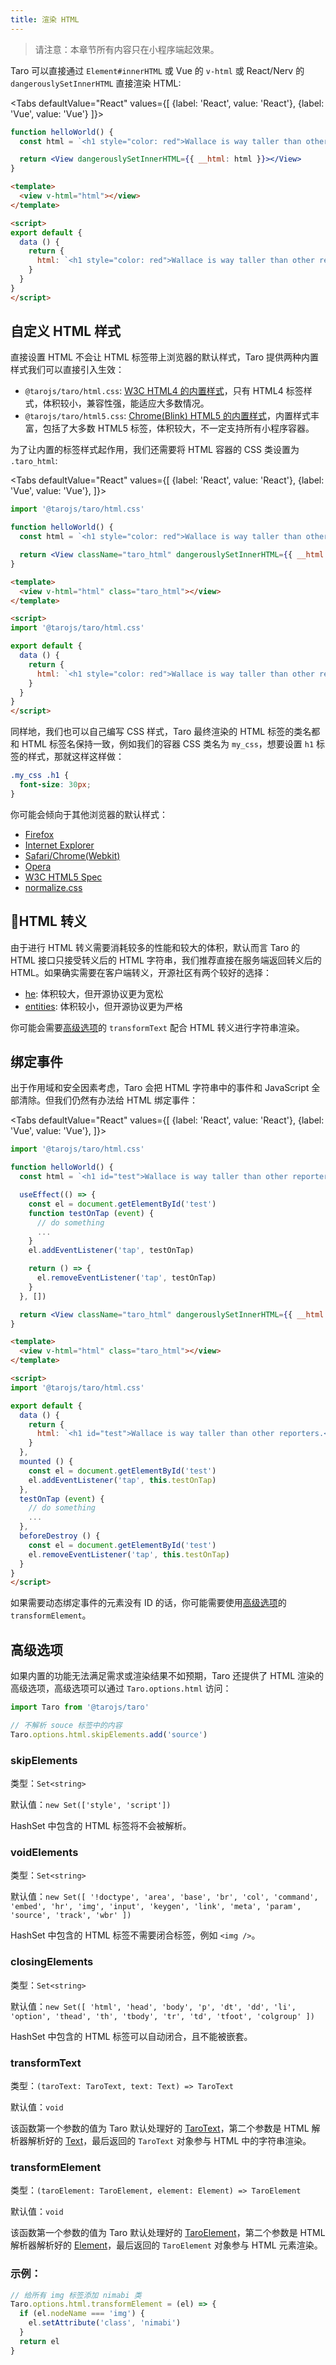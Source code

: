 ```yaml
---
title: 渲染 HTML
---
```


> 请注意：本章节所有内容只在小程序端起效果。

Taro 可以直接通过 `Element#innerHTML` 或 Vue 的 `v-html` 或 React/Nerv 的 `dangerouslySetInnerHTML` 直接渲染 HTML:  


<Tabs
  defaultValue="React"
  values={[
    {label: 'React', value: 'React'},
    {label: 'Vue', value: 'Vue'}
  ]}>
<TabItem value="React">

```jsx
function helloWorld() {
  const html = `<h1 style="color: red">Wallace is way taller than other reporters.</h1>`

  return <View dangerouslySetInnerHTML={{ __html: html }}></View>
}
```

</TabItem>

<TabItem value="Vue">

```html
<template>
  <view v-html="html"></view>
</template>

<script>
export default {
  data () {
    return {
      html: `<h1 style="color: red">Wallace is way taller than other reporters.</h1>`
    }
  }
}
</script>
```
  
</TabItem>


</Tabs>



## 自定义 HTML 样式

直接设置 HTML 不会让 HTML 标签带上浏览器的默认样式，Taro 提供两种内置样式我们可以直接引入生效：

* `@tarojs/taro/html.css`: [W3C HTML4 的内置样式](https://www.w3.org/TR/CSS2/sample.html)，只有 HTML4 标签样式，体积较小，兼容性强，能适应大多数情况。
* `@tarojs/taro/html5.css`: [Chrome(Blink) HTML5 的内置样式](https://chromium.googlesource.com/chromium/blink/+/master/Source/core/css/html.css)，内置样式丰富，包括了大多数 HTML5 标签，体积较大，不一定支持所有小程序容器。

为了让内置的标签样式起作用，我们还需要将 HTML 容器的 CSS 类设置为 `.taro_html`:


<Tabs
  defaultValue="React"
  values={[
    {label: 'React', value: 'React'},
    {label: 'Vue', value: 'Vue'},
  ]}>
  <TabItem value="React">

```jsx
import '@tarojs/taro/html.css'

function helloWorld() {
  const html = `<h1 style="color: red">Wallace is way taller than other reporters.</h1>`

  return <View className="taro_html" dangerouslySetInnerHTML={{ __html: html }}></View>
}
```

  </TabItem>

  <TabItem value="Vue">

```html
<template>
  <view v-html="html" class="taro_html"></view>
</template>

<script>
import '@tarojs/taro/html.css'

export default {
  data () {
    return {
      html: `<h1 style="color: red">Wallace is way taller than other reporters.</h1>`
    }
  }
}
</script>
```
  
  </TabItem>

</Tabs>


同样地，我们也可以自己编写 CSS 样式，Taro 最终渲染的 HTML 标签的类名都和 HTML 标签名保持一致，例如我们的容器 CSS 类名为 `my_css`，想要设置 `h1` 标签的样式，那就这样这样做：

```css
.my_css .h1 {
  font-size: 30px;
}
```

你可能会倾向于其他浏览器的默认样式：

* [Firefox](https://dxr.mozilla.org/mozilla-central/source/layout/style/res/html.css)
* [Internet Explorer](https://web.archive.org/web/20170122223926/https://www.iecss.com/)
* [Safari/Chrome(Webkit)](https://trac.webkit.org/browser/trunk/Source/WebCore/css/html.css)
* [Opera](https://web.archive.org/web/20161031005401/https://www.iecss.com/opera-10.51.css)
* [W3C HTML5 Spec](https://www.w3.org/TR/html5/rendering.html)
* [normalize.css](https://github.com/necolas/normalize.css/blob/master/normalize.css)

## HTML 转义

由于进行 HTML 转义需要消耗较多的性能和较大的体积，默认而言 Taro 的 HTML 接口只接受转义后的 HTML 字符串，我们推荐直接在服务端返回转义后的 HTML。如果确实需要在客户端转义，开源社区有两个较好的选择：

* [he](https://www.npmjs.com/package/he): 体积较大，但开源协议更为宽松
* [entities](https://www.npmjs.com/package/entities): 体积较小，但开源协议更为严格

你可能会需要[高级选项](#高级选项)的 `transformText` 配合 HTML 转义进行字符串渲染。

## 绑定事件

出于作用域和安全因素考虑，Taro 会把 HTML 字符串中的事件和 JavaScript 全部清除。但我们仍然有办法给 HTML 绑定事件：

<Tabs
  defaultValue="React"
  values={[
    {label: 'React', value: 'React'},
    {label: 'Vue', value: 'Vue'},
  ]}>
  <TabItem value="React">

```jsx
import '@tarojs/taro/html.css'

function helloWorld() {
  const html = `<h1 id="test">Wallace is way taller than other reporters.</h1>`

  useEffect(() => {
    const el = document.getElementById('test')
    function testOnTap (event) {
      // do something
      ...
    }
    el.addEventListener('tap', testOnTap)

    return () => {
      el.removeEventListener('tap', testOnTap)
    }
  }, [])

  return <View className="taro_html" dangerouslySetInnerHTML={{ __html: html }}></View>
}
```

  </TabItem>

  <TabItem value="Vue">


```html
<template>
  <view v-html="html" class="taro_html"></view>
</template>

<script>
import '@tarojs/taro/html.css'

export default {
  data () {
    return {
      html: `<h1 id="test">Wallace is way taller than other reporters.</h1>`
    }
  },
  mounted () {
    const el = document.getElementById('test')
    el.addEventListener('tap', this.testOnTap)
  },
  testOnTap (event) {
    // do something
    ...
  },
  beforeDestroy () {
    const el = document.getElementById('test')
    el.removeEventListener('tap', this.testOnTap)
  }
}
</script>
```
  
  </TabItem>

</Tabs>

<!--END_DOCUSAURUS_CODE_TABS-->

如果需要动态绑定事件的元素没有 ID 的话，你可能需要使用[高级选项](#高级选项)的 `transformElement`。

## 高级选项

如果内置的功能无法满足需求或渲染结果不如预期，Taro 还提供了 HTML 渲染的高级选项，高级选项可以通过 `Taro.options.html` 访问：

```js
import Taro from '@tarojs/taro'

// 不解析 souce 标签中的内容
Taro.options.html.skipElements.add('source')
```

### skipElements

类型：`Set<string>`

默认值：`new Set(['style', 'script'])`

HashSet 中包含的 HTML 标签将不会被解析。


### voidElements

类型：`Set<string>`

默认值：`new Set([
  '!doctype', 'area', 'base', 'br', 'col', 'command',
  'embed', 'hr', 'img', 'input', 'keygen', 'link',
  'meta', 'param', 'source', 'track', 'wbr'
])`

HashSet 中包含的 HTML 标签不需要闭合标签，例如 `<img />`。

### closingElements

类型：`Set<string>`

默认值：`new Set([
  'html', 'head', 'body', 'p', 'dt', 'dd', 'li', 'option',
  'thead', 'th', 'tbody', 'tr', 'td', 'tfoot', 'colgroup'
])`

HashSet 中包含的 HTML 标签可以自动闭合，且不能被嵌套。

### transformText

类型：`(taroText: TaroText, text: Text) => TaroText`

默认值：`void`

该函数第一个参数的值为 Taro 默认处理好的 [TaroText](https://github.com/NervJS/taro/blob/7349f716111accb6a39c72ed0f1e6cbc166fa32b/packages/taro-runtime/src/dom/text.ts#L5)，第二个参数是 HTML 解析器解析好的 [Text](https://github.com/NervJS/taro/blob/7349f716111accb6a39c72ed0f1e6cbc166fa32b/packages/taro-runtime/src/dom/html/parser.ts#L33-L36)，最后返回的 `TaroText` 对象参与 HTML 中的字符串渲染。

### transformElement

类型：`(taroElement: TaroElement, element: Element) => TaroElement`

默认值：`void`

该函数第一个参数的值为 Taro 默认处理好的 [TaroElement](https://github.com/NervJS/taro/blob/7349f716111accb6a39c72ed0f1e6cbc166fa32b/packages/taro-runtime/src/dom/element.ts#L15)，第二个参数是 HTML 解析器解析好的 [Element](https://github.com/NervJS/taro/blob/7349f716111accb6a39c72ed0f1e6cbc166fa32b/packages/taro-runtime/src/dom/html/parser.ts#L38-L43)，最后返回的 `TaroElement` 对象参与 HTML 元素渲染。

### 示例：

```js
// 给所有 img 标签添加 nimabi 类
Taro.options.html.transformElement = (el) => {
  if (el.nodeName === 'img') {
    el.setAttribute('class', 'nimabi')
  }
  return el
}
```
